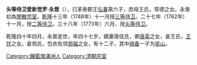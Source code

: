 {{Multiple issues|
{{expand|time=2015-03-06T01:08:07+00:00}}
{{unreferenced|time=2015-03-06T01:08:07+00:00}}
}}
{{Manchu name|[[爱新觉罗氏|爱新觉罗]]}}
'''头等侍卫爱新觉罗·永晋'''（{{bd|1729年|8月23日（[[雍正|雍正]]七年七月二十九）|1775年|5月6日（乾隆四十年四月初七）}}），已革泰郡王[[弘春|弘春]]第六子，庶母王氏，常德之女。永晉初為[[閒散宗室|閒散宗室]]，[[乾隆|乾隆]]十三年（1748年）十一月授[[三等侍卫|三等侍卫]]。二十七年（1762年）十一月，授[[二等侍卫|二等侍卫]]。三十八年（1773年）六月，授[[头等侍卫|头等侍卫]]。

乾隆四十年四月，永晉逝世，年四十七岁。嫡妻唐佳氏，卿[[唐英|唐英]]之女，妾王氏，[[王铨|王铨]]之女。妾郑氏，包衣佐领[[郑福|郑福]]之女，有十二子，其中[[绵备|绵备]]一子为[[奕山|奕山]]。

[[Category:鑲藍旗滿洲人|Category:鑲藍旗滿洲人]]
[[Category:清朝宗室|Category:清朝宗室]]